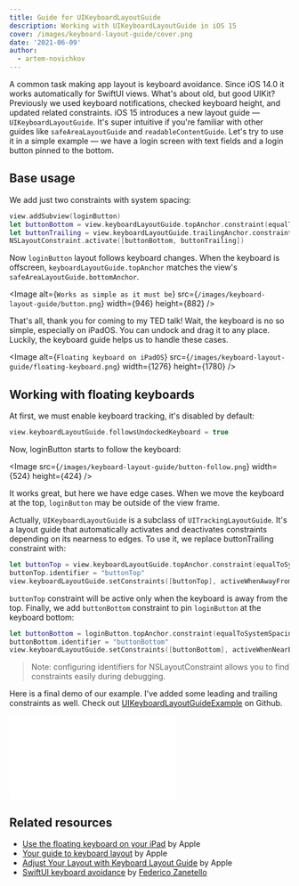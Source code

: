 ```yaml
---
title: Guide for UIKeyboardLayoutGuide
description: Working with UIKeyboardLayoutGuide in iOS 15
cover: /images/keyboard-layout-guide/cover.png
date: '2021-06-09'
author:
  - artem-novichkov
---
```


A common task making app layout is keyboard avoidance. Since iOS 14.0 it works automatically for SwiftUI views. What's about old, but good UIKit? Previously we used keyboard notifications, checked keyboard height, and updated related constraints. iOS 15 introduces a new layout guide — `UIKeyboardLayoutGuide`. It's super intuitive if you're familiar with other guides like `safeAreaLayoutGuide` and `readableContentGuide`. Let's try to use it in a simple example — we have a login screen with text fields and a login button pinned to the bottom.

## Base usage

We add just two constraints with system spacing:

```swift
view.addSubview(loginButton)
let buttonBottom = view.keyboardLayoutGuide.topAnchor.constraint(equalToSystemSpacingBelow: loginButton.bottomAnchor, multiplier: 1.0)
let buttonTrailing = view.keyboardLayoutGuide.trailingAnchor.constraint(equalToSystemSpacingAfter: loginButton.trailingAnchor, multiplier: 1.0)
NSLayoutConstraint.activate([buttonBottom, buttonTrailing])
```

Now `loginButton` layout follows keyboard changes. When the keyboard is offscreen, `keyboardLayoutGuide.topAnchor` matches the view's `safeAreaLayoutGuide.bottomAnchor`.

<Image
  alt={`Works as simple as it must be`}
  src={`/images/keyboard-layout-guide/button.png`}
  width={946}
  height={882}
/>

That's all, thank you for coming to my TED talk! Wait, the keyboard is no so simple, especially on iPadOS. You can undock and drag it to any place. Luckily, the keyboard guide helps us to handle these cases.

<Image
  alt={`Floating keyboard on iPadOS`}
  src={`/images/keyboard-layout-guide/floating-keyboard.png`}
  width={1276}
  height={1780}
/>

## Working with floating keyboards

At first, we must enable keyboard tracking, it's disabled by default:

```swift
view.keyboardLayoutGuide.followsUndockedKeyboard = true
```

Now, loginButton starts to follow the keyboard:

<Image
  src={`/images/keyboard-layout-guide/button-follow.png`}
  width={524}
  height={424}
/>

It works great, but here we have edge cases. When we move the keyboard at the top, `loginButton` may be outside of the view frame.

Actually, `UIKeyboardLayoutGuide` is a subclass of `UITrackingLayoutGuide`. It's a layout guide that automatically activates and deactivates constraints depending on its nearness to edges. To use it, we replace buttonTrailing constraint with:

```swift
let buttonTop = view.keyboardLayoutGuide.topAnchor.constraint(equalToSystemSpacingBelow: loginButton.bottomAnchor, multiplier: 1.0)
buttonTop.identifier = "buttonTop"
view.keyboardLayoutGuide.setConstraints([buttonTop], activeWhenAwayFrom: .top)
```

`buttonTop` constraint will be active only when the keyboard is away from the top. Finally, we add `buttonBottom` constraint to pin `loginButton` at the keyboard bottom:

```swift
let buttonBottom = loginButton.topAnchor.constraint(equalToSystemSpacingBelow: view.keyboardLayoutGuide.bottomAnchor, multiplier: 1.0)
buttonBottom.identifier = "buttonBottom"
view.keyboardLayoutGuide.setConstraints([buttonBottom], activeWhenNearEdge: .top)
```

> Note: configuring identifiers for NSLayoutConstraint allows you to find constraints easily during debugging.

Here is a final demo of our example. I've added some leading and trailing constraints as well. Check out [UIKeyboardLayoutGuideExample](https://github.com/artemnovichkov/UIKeyboardLayoutGuideExample) on Github.

<div className="video">
  <iframe src="//www.youtube.com/embed/C2aWOSRhTOM" frameBorder="0" allowFullScreen className="video"></iframe>
</div>

## Related resources

- [Use the floating keyboard on your iPad](https://support.apple.com/en-us/HT210758) by Apple
- [Your guide to keyboard layout](https://developer.apple.com/videos/play/wwdc2021/10259) by Apple
- [Adjust Your Layout with Keyboard Layout Guide](https://developer.apple.com/documentation/uikit/keyboards_and_input/adjust_your_layout_with_keyboard_layout_guide) by Apple
- [SwiftUI keyboard avoidance](https://fivestars.blog/articles/swiftui-keyboard) by [Federico Zanetello](https://twitter.com/zntfdr)